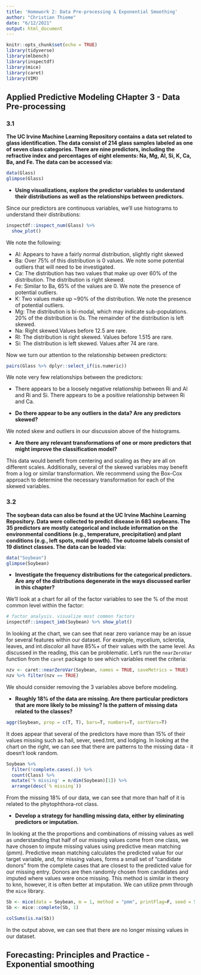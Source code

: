 ```yaml
---
title: 'Homework 2: Data Pre-processing & Exponential Smoothing'
author: "Christian Thieme"
date: "6/12/2021"
output: html_document
---
```


```r
knitr::opts_chunk$set(echo = TRUE)
library(tidyverse)
library(mlbench)
library(inspectdf)
library(mice)
library(caret)
library(VIM)
```

## Applied Predictive Modeling CHapter 3 - Data Pre-processing

### 3.1

**The UC Irvine Machine Learning Repository contains a data set related to glass identification. The data consist of 214 glass samples labeled as one of seven class categories. There are nine predictors, including the refractive index and percentages of eight elements: Na, Mg, Al, Si, K, Ca, Ba, and Fe. The data can be accessed via:**

```r
data(Glass)
glimpse(Glass)
```
* **Using visualizations, explore the predictor variables to understand their distributions as well as the relationships between predictors.**

Since our predictors are continuous variables, we'll use histograms to understand their distributions: 

```r

inspectdf::inspect_num(Glass) %>% 
  show_plot()
```

We note the following: 

* Al: Appears to have a fairly normal distribution, slightly right skewed
* Ba: Over 75% of this distribution is 0 values. We note some potential outliers that will need to be investigated. 
* Ca: The distribution has two values that make up over 60% of the distribution. The distribution is right skewed. 
* Fe: Similar to Ba, 65% of the values are 0. We note the presence of potential outliers. 
* K: Two values make up ~90% of the distribution. We note the presence of potential outliers. 
* Mg: The distribution is bi-modal, which may indicate sub-populations. 20% of the distribution is 0s. The remainder of the distribution is left skewed. 
* Na: Right skewed.Values before 12.5 are rare. 
* Rl: The distribution is right skewed. Values before 1.515 are rare. 
* Si: The distribution is left skewed. Values after 74 are rare. 

Now we turn our attention to the relationship between predictors: 

```r
pairs(Glass %>% dplyr::select_if(is.numeric))
```

We note very few relationships between the predictors: 

* There appears to be a loosely negative relationship between Ri and Al and Ri and Si. There appears to be a positive relationship between Ri and Ca.

* **Do there appear to be any outliers in the data? Are any predictors skewed?**

We noted skew and outliers in our discussion above of the histograms. 

* **Are there any relevant transformations of one or more predictors that might improve the classification model?**

This data would benefit from centering and scaling as they are all on different scales. Additionally, several of the skewed variables may benefit from a log or similar transformation. We recommend using the Box-Cox approach to determine the necessary transformation for each of the skewed variables. 

### 3.2

**The soybean data can also be found at the UC Irvine Machine Learning Repository. Data were collected to predict disease in 683 soybeans. The 35 predictors are mostly categorical and include information on the environmental conditions (e.g., temperature, precipitation) and plant conditions (e.g., left spots, mold growth). The outcome labels consist of 19 distinct classes. The data can be loaded via:**

```r
data("Soybean")
glimpse(Soybean)
```
* **Investigate the frequency distributions for the categorical predictors. Are any of the distributions degenerate in the ways discussed earlier in this chapter?**

We'll look at a chart for all of the factor variables to see the % of the most common level within the factor: 

```r
# factor analysis. visualize most common factors
inspectdf::inspect_imb(Soybean) %>% show_plot()
```
In looking at the chart, we can see that near zero variance may be an issue for several features within our dataset. For example, mycelium, sclerotia, leaves, and int.discolor all have 85%+ of their values with the same level. As discussed in the reading, this can be problematic. Let's run the `nearZeroVar` function from the `caret` package to see which variables meet the criteria: 

```r
nzv <- caret::nearZeroVar(Soybean, names = TRUE, saveMetrics = TRUE)
nzv %>% filter(nzv == TRUE)
```
We should consider removing the 3 variables above before modeling. 

* **Roughly 18% of the data are missing. Are there particular predictors that are more likely to be missing? Is the pattern of missing data related to the classes?**

```r
aggr(Soybean, prop = c(T, T), bars=T, numbers=T, sortVars=T)
```
It does appear that several of the predictors have more than 15% of their values missing such as hail, sever, seed.tmt, and lodging. In looking at the chart on the right, we can see that there are patterns to the missing data - it doesn't look random. 

```r
Soybean %>%
  filter(!complete.cases(.)) %>% 
  count(Class) %>% 
  mutate('% missing' = n/dim(Soybean)[1]) %>% 
  arrange(desc(`% missing`))
```

From the missing 18% of our data, we can see that more than half of it is related to the phytophthora-rot class. 

* **Develop a strategy for handling missing data, either by eliminating predictors or imputation.**

In looking at the the proportions and combinations of missing values as well as understanding that half of our missing values come from one class, we have chosen to impute missing values using predictive mean matching (pmm). Predictive mean matching calculates the predicted value for our target variable, and, for missing values, forms a small set of “candidate donors” from the complete cases that are closest to the predicted value for our missing entry. Donors are then randomly chosen from candidates and imputed where values were once missing. This method is similar in theory to knn, however, it is often better at imputation. We can utilize pmm through the `mice` library.


```r
Sb <- mice(data = Soybean, m = 1, method = "pmm", printFlag=F, seed = 500)
Sb <- mice::complete(Sb, 1)

colSums(is.na(Sb))
```
In the output above, we can see that there are no longer missing values in our dataset. 

## Forecasting: Principles and Practice - Exponential smoothing
